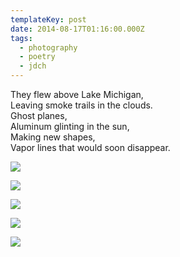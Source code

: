 ```yaml
---
templateKey: post
date: 2014-08-17T01:16:00.000Z
tags:
  - photography
  - poetry
  - jdch
---
```

They flew above Lake Michigan,<br/>
Leaving smoke trails in the clouds.<br/>
Ghost planes,<br/>
Aluminum glinting in the sun,<br/>
Making new shapes,<br/>
Vapor lines that would soon disappear.

![](../../assets/photos/20140817-IMG_5108.jpg)

![](../../assets/photos/20140817-IMG_5084.jpg)

![](../../assets/photos/20140817-IMG_5019.jpg)

![](../../assets/photos/20140817-IMG_5036.jpg)

![](../../assets/photos/20140817-IMG_5044.jpg)

